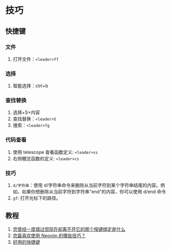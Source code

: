 # 技巧

## 快捷键

### 文件

1. 打开文件：`<leader>ff`

### 选择

1. 智能选择：ctrl+b

### 查找替换

1. 选择+S+内容
2. 查找替换：`<leader>S`
3. 搜索：`<leader>fg`

### 代码查看

1. 使用 telescope 查看函数定义: `<leader>ss`
2. 右侧概览函数的定义: `<leader>cs`

### 技巧

1. `d/字符串`：使用 d/字符串命令来删除从当前字符到某个字符串结尾的内容。例如，如果你想删除从当前字符到字符串"end"的内容，你可以使用 d/end 命令
2. `gf`: 打开光标下的路径。

## 教程

1. [您曾经一度错过但现在却离不开它的那个按键绑定是什么](https://www.reddit.com/r/neovim/comments/1af1r03/what_was_that_one_keybinding_that_you_somehow/)
2. [您最喜欢使用 Neovim 的哪些技巧？](https://www.reddit.com/r/neovim/comments/1abd2cq/what_are_your_favorite_tricks_using_neovim/)
3. [好用的快捷键](https://www.reddit.com/r/neovim/comments/1atjo16/cool_shortcuts_to_become_a_neovim_wizard/)
